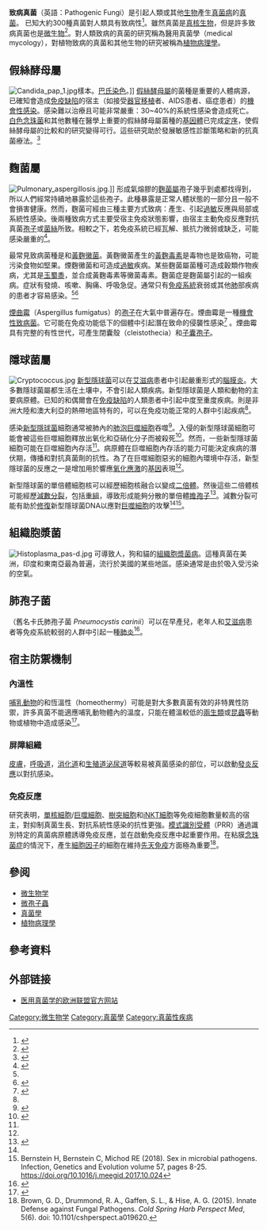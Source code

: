 '''致病真菌'''（英語：Pathogenic Fungi）是引起人類或其他[[生物|生物]]產生[[真菌病|真菌病]]的[[真菌|真菌]]。
已知大約300種真菌對人類具有致病性<ref>{{cite journal|last=|first=|date=25 July 2017|title=Stop neglecting fungi|url=https://www.nature.com/articles/nmicrobiol2017120|journal=Nature Microbiology|volume=2|issue=8|pages=17120|doi=10.1038/nmicrobiol.2017.120|via=nature.com|website=|author=|access-date=2017-11-11|archive-url=https://web.archive.org/web/20170816101912/https://www.nature.com/articles/nmicrobiol2017120|archive-date=2017-08-16|dead-url=no}}</ref>。雖然真菌是[[真核生物|真核生物]]，但是許多致病真菌也是[[微生物|微生物]]<ref name=SanBlasCalderone>{{cite book | author = San-Blas G; Calderone RA (editors). | title = Pathogenic Fungi: Insights in Molecular Biology | publisher = Caister Academic Press | year = 2008 | url = http://www.horizonpress.com/pat2 | id = [http://www.horizonpress.com/pat2 ISBN 978-1-904455-32-5 ] | access-date = 2014-12-29 | archive-url = https://web.archive.org/web/20141122200013/http://www.horizonpress.com/pat2 | archive-date = 2014-11-22 | dead-url = no }}</ref>。對人類致病的真菌的研究稱為醫用真菌學（medical mycology），對植物致病的真菌和其他生物的研究被稱為[[植物病理學|植物病理學]]。

==假絲酵母屬==
[[File:Candida_pap_1.jpg|thumb]]樣本。[[巴氏染色|巴氏染色]]。]]
[[假絲酵母屬|假絲酵母屬]]的菌種是重要的人體病源，已確知會造成[[免疫缺陷|免疫缺陷]]的宿主（如接受[[器官移植|器官移植]]者、AIDS患者、癌症患者）的[[機會性感染|機會性感染]]。感染難以治療且可能非常嚴重：30~40%的系統性感染會造成死亡。[[白色念珠菌|白色念珠菌]]和其他數種在醫學上重要的假絲酵母屬菌種的[[基因體|基因體]]已完成[[定序|定序]]，使假絲酵母屬的比較和{{link-en|功能性基因體分析|Functional genomics}}的研究變得可行。這些研究助於發展敏感性診斷策略和新的抗真菌療法。<ref name=dEnfert>{{cite book | author = dEnfert C; Hube B (editors). | title = Candida: Comparative and Functional Genomics | publisher = Caister Academic Press | year = 2007 | url = http://www.horizonpress.com/can | id = [http://www.horizonpress.com/can ISBN 978-1-904455-13-4 ] | access-date = 2010-05-28 | archive-url = https://web.archive.org/web/20100328013417/http://www.horizonpress.com/can | archive-date = 2010-03-28 | dead-url = no }}</ref>

==麴菌屬==
[[File:Pulmonary_aspergillosis.jpg|thumb]].]]
形成氣熔膠的[[麴菌屬|麴菌屬]]孢子幾乎到處都找得到，所以人們經常持續地暴露於這些孢子。此種暴露是正常人體狀態的一部分且一般不會損害健康。然而，麴菌可經由三種主要方式致病：產生{{link-en|真菌毒素|mycotoxin}}、引起[[過敏|過敏]]反應與局部或系統性感染。後兩種致病方式主要受宿主免疫狀態影響，由宿主主動免疫反應對抗真菌[[孢子|孢子]]或[[菌絲|菌絲]]所致。相較之下，若免疫系統已經瓦解、抵抗力微弱或缺乏，可能感染嚴重的{{link-en|麴菌症|Aspergillosis}}<ref name= MachidaMGomiK>{{cite book |author= Machida, M; Gomi, K (editors)| year=2010 |title=''Aspergillus'': Molecular Biology and Genomics | publisher=Caister Academic Press | isbn= 978-1-904455-53-0}}</ref>。

最常見致病菌種是{{link-en|煙麴黴菌|Aspergillus fumigatus}}和[[黃麴黴菌|黃麴黴菌]]。黃麴黴菌產生的[[黃麴毒素|黃麴毒素]]是毒物也是致癌物，可能污染食物如堅果。煙麴黴菌和{{link-en|棒麴黴菌|Aspergillus clavatus}}可造成[[過敏|過敏]]疾病。某些麴菌屬菌種可造成穀類作物疾病，尤其是[[玉蜀黍|玉蜀黍]]，並合成黃麴毒素等黴菌毒素。麴菌症是麴菌屬引起的一組疾病。症狀有發燒、咳嗽、胸痛、呼吸急促。通常只有[[免疫系統|免疫系統]]衰弱或其他[[肺|肺]]部疾病的患者才容易感染。<ref name="SanBlasCalderone"/><ref name= MachidaMGomiK>{{cite book |author= Machida, M; Gomi, K (editors)| year=2010 |title=''Aspergillus'': Molecular Biology and Genomics | publisher=Caister Academic Press | isbn= 978-1-904455-53-0}}</ref>

[[煙曲霉|煙曲霉]]（Aspergillus fumigatus）的[[孢子|孢子]]在大氣中普遍存在。煙曲霉是一種[[機會性感染|機會性致病菌]]。它可能在免疫功能低下的個體中引起潛在致命的侵襲性感染<ref name="pmid19043401">{{cite journal |vauthors=O'Gorman CM, Fuller H, Dyer PS |title=Discovery of a sexual cycle in the opportunistic fungal pathogen Aspergillus fumigatus |journal=Nature |volume=457 |issue=7228 |pages=471–4 |year=2009 |pmid=19043401 |doi=10.1038/nature07528 |url=}}</ref> 。煙曲霉具有完整的有性世代，可產生閉囊殼（cleistothecia）和[[子囊孢子|子囊孢子]]。

==隱球菌屬==
[[File:Cryptococcus.jpg|thumb]]
[[新型隱球菌|新型隱球菌]]可以在[[艾滋病|艾滋病]]患者中引起嚴重形式的[[腦膜炎|腦膜炎]]。大多數隱球菌屬都生活在土壤中，不會引起人類疾病。新型隱球菌是人類和動物的主要病原體。已知的{{link-en|羅倫隱球菌|Cryptococcus laurentii}}和{{link-en|淺白隱球菌|Cryptococcus albidus}}偶爾會在[[免疫缺陷|免疫缺陷]]的人類患者中引起中度至重度疾病。{{link-en|格特隱球菌|Cryptococcus gattii}}則是非洲大陸和澳大利亞的熱帶地區特有的，可以在免疫功能正常的人群中引起疾病<ref name="SanBlasCalderone"/>。

感染[[新型隱球菌|新型隱球菌]]細胞通常被肺內的[[肺泡巨噬細胞|肺泡巨噬細胞]]吞噬<ref name="pmid16087747">{{cite journal |vauthors=Fan W, Kraus PR, Boily MJ, Heitman J |title=Cryptococcus neoformans gene expression during murine macrophage infection |journal=Eukaryotic Cell |volume=4 |issue=8 |pages=1420–33 |year=2005 |pmid=16087747 |pmc=1214536 |doi=10.1128/EC.4.8.1420-1433.2005 |url=}}</ref>。入侵的新型隱球菌細胞可能會被這些巨噬細胞釋放出氧化和亞硝化分子而被殺死<ref name="pmid2050398">{{cite journal |vauthors=Alspaugh JA, Granger DL |title=Inhibition of Cryptococcus neoformans replication by nitrogen oxides supports the role of these molecules as effectors of macrophage-mediated cytostasis |journal=Infect. Immun. |volume=59 |issue=7 |pages=2291–6 |year=1991 |pmid=2050398 |pmc=258009 |doi= |url=https://archive.org/details/sim_infection-and-immunity_1991-07_59_7/page/2291}}</ref>。然而，一些新型隱球菌細胞可能在巨噬細胞內存活<ref name="pmid16087747" />。病原體在巨噬細胞內存活的能力可能決定疾病的潛伏期，傳播和對抗真菌劑的抗性。為了在巨噬細胞惡劣的細胞內環境中存活，新型隱球菌的反應之一是增加用於響應[[氧化應激|氧化應激]]的[[基因|基因]]表現<ref name="pmid16087747" />。

新型隱球菌的單倍體細胞核可以經歷細胞核融合以變成[[二倍體|二倍體]]。然後這些二倍體核可能經歷[[減數分裂|減數分裂]]，包括[[遺傳重組|重組]]，導致形成能夠分散的單倍體[[擔孢子|擔孢子]]<ref name="pmid15846346">{{cite journal |vauthors=Lin X, Hull CM, Heitman J |title=Sexual reproduction between partners of the same mating type in Cryptococcus neoformans |journal=Nature |volume=434 |issue=7036 |pages=1017–21 |year=2005 |pmid=15846346 |doi=10.1038/nature03448 |url=}}</ref>。減數分裂可能有助於[[DNA修復|修復]]新型隱球菌DNA以應對[[巨噬細胞|巨噬細胞]]的攻擊<ref name="pmid15846346" /><ref>Bernstein H, Bernstein C, Michod RE (2018). Sex in microbial pathogens. Infection, Genetics and Evolution volume 57, pages 8-25. https://doi.org/10.1016/j.meegid.2017.10.024</ref>。

==組織胞漿菌==
[[File:Histoplasma_pas-d.jpg|thumb]]
{{link-en|組織胞漿菌|capsoplasma capsulatum}}可導致人，狗和貓的[[組織胞漿菌病|組織胞漿菌病]]。這種真菌在美洲，印度和東南亞最為普遍，流行於美國的某些地區。感染通常是由於吸入受污染的空氣。

==肺孢子菌==
{{link-en|杰氏肺孢子菌|Pneumocystis jirovecii}}（舊名卡氏肺孢子菌 ''Pneumocystis carinii''）可以在早產兒，老年人和[[艾滋病|艾滋病]]患者等免疫系統較弱的人群中引起一種[[肺炎|肺炎]]<ref name=Sherris>{{cite book | author = Ryan KJ; Ray CG (editors) | title = Sherris Medical Microbiology | edition = 4th | publisher = McGraw Hill | year = 2004 | isbn = 0-8385-8529-9 }}</ref>。

==宿主防禦機制==

===內溫性===
[[哺乳動物|哺乳動物]]的{{le|內溫性|Endothermy}}和恆溫性（homeothermy）可能是對大多數真菌有效的非特異性防禦，許多真菌不能適應哺乳動物體內的溫度，只能在體溫較低的[[兩生類|兩生類]]或[[昆蟲|昆蟲]]等動物或植物中造成感染<ref>{{Cite journal| first1 = V. A.| last1 = Robert | first2 = A.| title = Vertebrate Endothermy Restricts Most Fungi as Potential Pathogens| journal = The Journal of Infectious Diseases| volume = 200| pages = 1623–1626| year = 2009 | doi = 10.1086/644642| pmid =  19827944| last2 =  Casadevall| issue =  10}}</ref>。

===屏障組織===
[[皮膚|皮膚]]，[[呼吸道|呼吸道]]，[[消化道|消化道]]和[[泌尿生殖系统|生殖道泌尿道]]等較易被真菌感染的部位，可以啟動[[發炎反應|發炎反應]]以對抗感染。

===免疫反應===
研究表明，[[單核細胞|單核細胞]]/[[巨噬細胞|巨噬細胞]]、[[樹突細胞|樹突細胞]]和[[NKT細胞|iNKT細胞]]等免疫細胞數量較高的宿主，對抑制真菌生長、對抗系統性感染的抗性更強。[[模式識別受體|模式識別受體]]（PRR）通過識別特定的真菌病原體誘導免疫反應，並在啟動免疫反應中起重要作用。在粘膜[[念珠菌症|念珠菌症]]的情況下，產生[[細胞因子|細胞因子]]{{le|白细胞介素-17|Interleukin 17|IL-17}}的細胞在維持[[先天免疫系統|先天免疫]]方面極為重要<ref>Brown, G. D., Drummond, R. A., Gaffen, S. L., & Hise, A. G. (2015). Innate Defense against Fungal Pathogens. ''Cold Spring Harb Perspect Med'', 5(6). doi: 10.1101/cshperspect.a019620.</ref>。

==參阅==
{{portal|真菌}}
*[[微生物学|微生物学]]
*[[微孢子蟲|微孢子蟲]]
*[[真菌學|真菌學]]
*[[植物病理學|植物病理學]]

==參考資料==
{{reflist|2}}

==外部链接==
* {{En}}[http://www.ecmm.eu 医用真菌学的欧洲联盟官方网站] {{Wayback|url=http://www.ecmm.eu/ |date=20200818120141 }}

{{真菌病}}
{{真菌分類}}

[[Category:微生物学|Category:微生物学]]
[[Category:真菌學|Category:真菌學]]
[[Category:真菌性疾病|Category:真菌性疾病]]